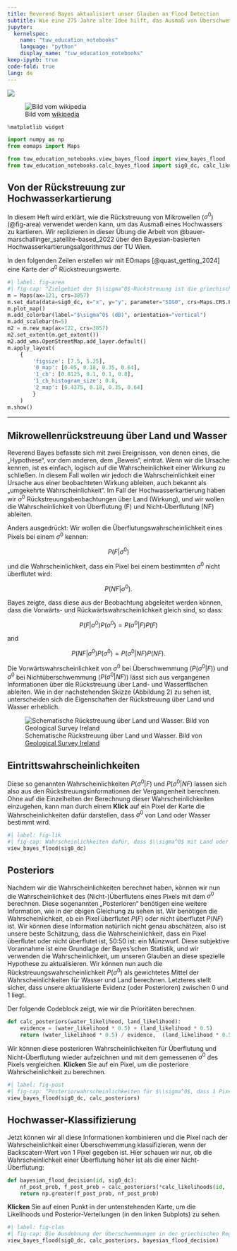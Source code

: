 ```yaml
---
title: Reverend Bayes aktualisiert unser Glauben an Flood Detection
subtitle: Wie eine 275 Jahre alte Idee hilft, das Ausmaß von Überschwemmungen zu kartieren
jupyter: 
  kernelspec:
    name: "tuw_education_notebooks"
    language: "python"
    display_name: "tuw_education_notebooks"
keep-ipynb: true
code-fold: true
lang: de
---
```



[![](https://img.shields.io/badge/launch-jupyter-blue)](https://mybinder.org/v2/gh/tuw-geo/tuw_education_notebooks/15bcbc542b9c50306617af6f796bb6c8fd4fcf0d?urlpath=lab%2Ftree%2F01_notebook_as_an_app.de.ipynb)

![Bild vom [wikipedia](https://upload.wikimedia.org/wikipedia/commons/d/d4/Thomas_Bayes.gif)](https://upload.wikimedia.org/wikipedia/commons/d/d4/Thomas_Bayes.gif)


```python
%matplotlib widget

import numpy as np
from eomaps import Maps

from tuw_education_notebooks.view_bayes_flood import view_bayes_flood
from tuw_education_notebooks.calc_bayes_flood import sig0_dc, calc_likelihoods
```

## Von der Rückstreuung zur Hochwasserkartierung

In diesem Heft wird erklärt, wie die Rückstreuung von Mikrowellen ($\sigma^0$) (@fig-area) verwendet werden kann, um das Ausmaß eines Hochwassers zu kartieren. Wir replizieren in dieser Übung die Arbeit von @bauer-marschallinger_satellite-based_2022 über den Bayesian-basierten Hochwasserkartierungsalgorithmus der TU Wien.

In den folgenden Zeilen erstellen wir mit EOmaps [@quast_getting_2024] eine Karte der $\sigma^0$ Rückstreuungswerte.

```python
#| label: fig-area
#| fig-cap: "Zielgebiet der $\\sigma^0$-Rückstreuung ist die griechische Region Thessalien, die im Februar 2018 von einer großen Überschwemmung betroffen war."
m = Maps(ax=121, crs=3857)
m.set_data(data=sig0_dc, x="x", y="y", parameter="SIG0", crs=Maps.CRS.Equi7_EU)
m.plot_map()
m.add_colorbar(label="$\sigma^0$ (dB)", orientation="vertical")
m.add_scalebar(n=5)
m2 = m.new_map(ax=122, crs=3857)
m2.set_extent(m.get_extent())
m2.add_wms.OpenStreetMap.add_layer.default()
m.apply_layout(
    {
        'figsize': [7.5, 5.25],
        '0_map': [0.05, 0.18, 0.35, 0.64],
        '1_cb': [0.8125, 0.1, 0.1, 0.8],
        '1_cb_histogram_size': 0.8,
        '2_map': [0.4375, 0.18, 0.35, 0.64]
        }
    )
m.show()
```

---

## Mikrowellenrückstreuung über Land und Wasser

Reverend Bayes befasste sich mit zwei Ereignissen, von denen eines, die „Hypothese“, vor dem anderen, dem „Beweis“, eintrat. Wenn wir die Ursache kennen, ist es einfach, logisch auf die Wahrscheinlichkeit einer Wirkung zu schließen. In diesem Fall wollen wir jedoch die Wahrscheinlichkeit einer Ursache aus einer beobachteten Wirkung ableiten, auch bekannt als „umgekehrte Wahrscheinlichkeit“. Im Fall der Hochwasserkartierung haben wir $\sigma^0$ Rückstreuungsbeobachtungen über Land (Wirkung), und wir wollen die Wahrscheinlichkeit von Überflutung (F) und Nicht-Überflutung (NF) ableiten. 

Anders ausgedrückt: Wir wollen die Überflutungswahrscheinlichkeit eines Pixels bei einem $\sigma^0$ kennen:

$$P(F|\sigma^0)$$

und die Wahrscheinlichkeit, dass ein Pixel bei einem bestimmten $\sigma^0$ nicht überflutet wird:

$$P(NF|\sigma^0).$$

Bayes zeigte, dass diese aus der Beobachtung abgeleitet werden können, dass die Vorwärts- und Rückwärtswahrscheinlichkeit gleich sind, so dass:

$$P(F|\sigma^0)P(\sigma^0) = P(\sigma^0|F)P(F)$$

and

$$P(NF|\sigma^0)P(\sigma^0) = P(\sigma^0|NF)P(NF).$$

Die Vorwärtswahrscheinlichkeit von $\sigma^0$ bei Überschwemmung ($P(\sigma^0|F)$) und $\sigma^0$ bei Nichtüberschwemmung ($P(\sigma^0|NF)$) lässt sich aus vergangenen Informationen über die Rückstreuung über Land- und Wasserflächen ableiten. Wie in der nachstehenden Skizze (Abbildung 2) zu sehen ist, unterscheiden sich die Eigenschaften der Rückstreuung über Land und Wasser erheblich.

![Schematische Rückstreuung über Land und Wasser. Bild von [Geological Survey Ireland](https://www.gsi.ie/images/images/SAR_mapping_land_water.jpg)](https://www.gsi.ie/images/images/SAR_mapping_land_water.jpg){#fig-sat}


## Eintrittswahrscheinlichkeiten

Diese so genannten Wahrscheinlichkeiten $P(\sigma^0|F)$ und $P(\sigma^0|NF)$ lassen sich also aus den Rückstreuungsinformationen der Vergangenheit berechnen. Ohne auf die Einzelheiten der Berechnung dieser Wahrscheinlichkeiten einzugehen, kann man durch einem **Klick** auf ein Pixel der Karte die Wahrscheinlichkeiten dafür darstellen, dass $\sigma^0$ von Land oder Wasser bestimmt wird.

```python
#| label: fig-lik
#| fig-cap: Wahrscheinlichkeiten dafür, dass $\\sigma^0$ mit Land oder Wasser assoziiert ist, für 1 Pixel im griechischen Gebiet von Thessalien. Die Wahrscheinlichkeiten werden über einen Bereich von $\\sigma^0$ berechnet. Der beobachtete $\\sigma^0$ des Pixels ist durch eine vertikale Linie dargestellt. Klicken Sie auf die Karte, um diese Abbildung für ein anderes Pixel im Untersuchungsgebiet neu zu berechnen und zu aktualisieren. Die Karte wurde mit EOmaps [@quast_getting_2024] erstellt.
view_bayes_flood(sig0_dc)
```


## Posteriors

Nachdem wir die Wahrscheinlichkeiten berechnet haben, können wir nun die Wahrscheinlichkeit des (Nicht-)Überflutens eines Pixels mit dem $\sigma^0$ berechnen. Diese sogenannten „Posterioren“ benötigen eine weitere Information, wie in der obigen Gleichung zu sehen ist. Wir benötigen die Wahrscheinlichkeit, ob ein Pixel überflutet $P(F)$ oder nicht überflutet $P(NF)$ ist. Wir können diese Information natürlich nicht genau abschätzen, also ist unsere beste Schätzung, dass die Wahrscheinlichkeit, dass ein Pixel überflutet oder nicht überflutet ist, 50:50 ist: ein Münzwurf. Diese subjektive Vorannahme ist eine Grundlage der Bayes'schen Statistik, und wir verwenden die Wahrscheinlichkeit, um unseren Glauben an diese spezielle Hypothese zu aktualisieren. Wir können nun auch die Rückstreuungswahrscheinlichkeit $P(\sigma^0)$ als gewichtetes Mittel der Wahrscheinlichkeiten für Wasser und Land berechnen. Letzteres stellt sicher, dass unsere aktualisierte Evidenz (oder Posterioren) zwischen 0 und 1 liegt.

Der folgende Codeblock zeigt, wie wir die Prioritäten berechnen.

```python
def calc_posteriors(water_likelihood, land_likelihood):
    evidence = (water_likelihood * 0.5) + (land_likelihood * 0.5)
    return (water_likelihood * 0.5) / evidence,  (land_likelihood * 0.5) / evidence
```

Wir können diese posterioren Wahrscheinlichkeiten für Überflutung und Nicht-Überflutung wieder aufzeichnen und mit dem gemessenen $\sigma^0$ des Pixels vergleichen. **Klicken** Sie auf ein Pixel, um die posteriore Wahrscheinlichkeit zu berechnen.

```python
#| label: fig-post
#| fig-cap: "Posteriorwahrscheinlichkeiten für $\\sigma^0$, dass 1 Pixel mit Land für Wasser im griechischen Gebiet Thessalien assoziiert ist. Klicken Sie auf die Karte, um diese Abbildung für ein anderes Pixel im Untersuchungsgebiet neu zu berechnen und zu aktualisieren. Die Karte wurde mit EOmaps [@quast_getting_2024] erstellt."
view_bayes_flood(sig0_dc, calc_posteriors)
```

## Hochwasser-Klassifizierung

Jetzt können wir all diese Informationen kombinieren und die Pixel nach der Wahrscheinlichkeit einer Überschwemmung klassifizieren, wenn der Backscaterr-Wert von 1 Pixel gegeben ist. Hier schauen wir nur, ob die Wahrscheinlichkeit einer Überflutung höher ist als die einer Nicht-Überflutung:

```python
def bayesian_flood_decision(id, sig0_dc):
    nf_post_prob, f_post_prob = calc_posteriors(*calc_likelihoods(id,  sig0_dc))
    return np.greater(f_post_prob, nf_post_prob)
```

**Klicken** Sie auf einen Punkt in der untenstehenden Karte, um die Likelihoods und Posterior-Verteilungen (in den linken Subplots) zu sehen.

```python
#| label: fig-clas
#| fig-cap: Die Ausdehnung der Überschwemmungen in der griechischen Region Thessalien auf der Grundlage von Bayes'schen Wahrscheinlichkeiten wird auf der Karte über einer offenen Straßenkarte angezeigt. Klicken Sie auf ein Pixel, um die Wasser- und Landwahrscheinlichkeiten des Punktes sowie die posterioren Wahrscheinlichkeiten zu generieren. Die Karte wurde mit EOmaps [@quast_getting_2024] erstellt.
view_bayes_flood(sig0_dc, calc_posteriors, bayesian_flood_decision)
```
